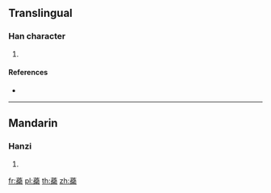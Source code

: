 {{character info/new}}
==Translingual==

===Han character===
{{Han char|rn=140|rad=艸|as=16|sn=22|four=|canj=TYMD}}

# {{defn|Han|sort=艸16}}

====References====
* {{Han ref|kx=1067.210|dkj=32411|dj=1533.180|hdz=53325.030|uh=8603|ud=34307}}

----

==Mandarin==

===Hanzi===
{{cmn-hanzi|pin=[[ruǐ]] ([[rui3]])|wg=jui<sup>3</sup>}}

# {{defn|lang=cmn|sort=艸16}}

[[fr:蘃]]
[[pl:蘃]]
[[th:蘃]]
[[zh:蘃]]